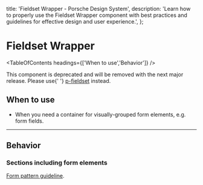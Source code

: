 
  title: 'Fieldset Wrapper - Porsche Design System',
  description:
    'Learn how to properly use the Fieldset Wrapper component with best practices and guidelines for effective design and user experience.',
};

# Fieldset Wrapper <ComponentStatus tagName="p-fieldset-wrapper"></ComponentStatus>

<TableOfContents headings={['When to use','Behavior']} />

<Notification heading="Deprecation hint" heading-tag="h2" state="error">
  This component is deprecated and will be removed with the next major release. Please use{' '}
  <a href="components/fieldset/">p-fieldset</a> instead.
</Notification>

## When to use

- When you need a container for visually-grouped form elements, e.g. form fields.

---

## Behavior

### Sections including form elements

[Form pattern guideline](/patterns/forms).

